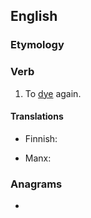 {{also|re-dye}}

==English==

===Etymology===
{{prefix|re|dye|lang=en}}

===Verb===
{{en-verb|redyes|redyeing|redyed}}

# To [[dye]] again.

====Translations====
{{trans-top|dye again}}
* Finnish: {{t|fi|[[värjätä]] [[uudelleen]]}}
{{trans-mid}}
* Manx: {{t|gv|aaghaah}}
{{trans-bottom}}

===Anagrams===
* {{l|en|reedy}}